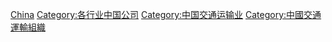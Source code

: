 [[Category:各國交通運輸公司|China]]
[[Category:各行业中国公司|Category:各行业中国公司]]
[[Category:中国交通运输业|Category:中国交通运输业]]
[[Category:中國交通運輸組織|Category:中國交通運輸組織]]
